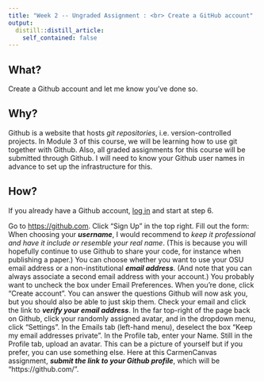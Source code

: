 ```yaml
---
title: "Week 2 -- Ungraded Assignment : <br> Create a GitHub account"
output:
  distill::distill_article:
    self_contained: false
---
```


## What?
Create a Github account and let me know you've done so.

## Why?
Github is a website that hosts *git repositories*, i.e. version-controlled projects.
In Module 3 of this course, we will be learning how to use git together with Github. Also, all graded assignments for this course will be submitted through Github. I will need to know your Github user names in advance to set up the infrastructure for this.

## How?
If you already have a Github account, [log in](https://github.com/) and start at step 6.

Go to <https://github.com>.
Click "Sign Up" in the top right.
Fill out the form:
When choosing your **_username_**, I would recommend to *keep it professional and have it include or resemble your real name*. (This is because you will hopefully continue to use Github to share your code, for instance when publishing a paper.)
You can choose whether you want to use your OSU email address or a non-institutional **_email address_**. (And note that you can always associate a second email address with your account.)
You probably want to uncheck the box under Email Preferences.
When you're done, click "Create account".
You can answer the questions Github will now ask you, but you should also be able to just skip them.
Check your email and click the link to **_verify your email address_**.
In the far top-right of the page back on Github, click your randomly assigned avatar, and in the dropdown menu, click "Settings".
In the Emails tab (left-hand menu), deselect the box "Keep my email addresses private". 
In the Profile tab, enter your Name.
Still in the Profile tab, upload an avatar. This can be a picture of yourself but if you prefer, you can use something else.
Here at this CarmenCanvas assignment, **_submit the link to your Github profile_**, which will be "https://github.com/<username>".
 
